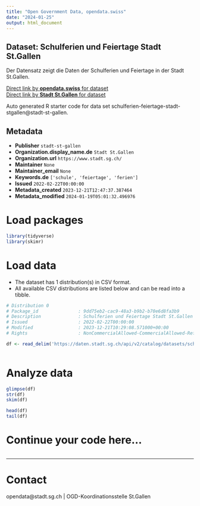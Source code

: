 ```yaml
---
title: "Open Government Data, opendata.swiss"
date: "2024-01-25"
output: html_document
---
```


## Dataset: Schulferien und Feiertage Stadt St.Gallen

Der Datensatz zeigt die Daten der Schulferien und Feiertage in der Stadt St.Gallen.

[Direct link by **opendata.swiss** for dataset](https://opendata.swiss/de/dataset/schulferien-und-feiertage-stadt-st-gallen)<br>
[Direct link by **Stadt St.Gallen** for dataset](https://daten.stadt.sg.ch/explore/dataset/schulferien-feiertage-stadt-stgallen/)

Auto generated R starter code for data set schulferien-feiertage-stadt-stgallen@stadt-st-gallen.

## Metadata

- **Publisher** `stadt-st-gallen`
- **Organization.display_name.de** `Stadt St.Gallen`
- **Organization.url** `https://www.stadt.sg.ch/`
- **Maintainer** `None`
- **Maintainer_email** `None`
- **Keywords.de** `['schule', 'feiertage', 'ferien']`
- **Issued** `2022-02-22T00:00:00`
- **Metadata_created** `2023-12-21T12:47:37.387464`
- **Metadata_modified** `2024-01-19T05:01:32.496976`


# Load packages

```r

library(tidyverse)
library(skimr)

```

# Load data

-   The dataset has 1 distribution(s) in CSV format.
-   All available CSV distributions are listed below and can be read into a tibble.

```r

# Distribution 0
# Package_id               : 9dd75eb2-cac9-48a3-b9b2-b70e6d8fa3b9
# Description              : Schulferien und Feiertage Stadt St.Gallen (csv)
# Issued                   : 2022-02-22T00:00:00
# Modified                 : 2023-12-21T10:29:08.571000+00:00
# Rights                   : NonCommercialAllowed-CommercialAllowed-ReferenceRequired

df <- read_delim('https://daten.stadt.sg.ch/api/v2/catalog/datasets/schulferien-feiertage-stadt-stgallen/exports/csv')



```

# Analyze data

```r

glimpse(df)
str(df)
skim(df)

head(df)
tail(df)

```

# Continue your code here...

```r

```

------------------------------------------------------------------------

# Contact

opendata@stadt.sg.ch | OGD-Koordinationsstelle St.Gallen
